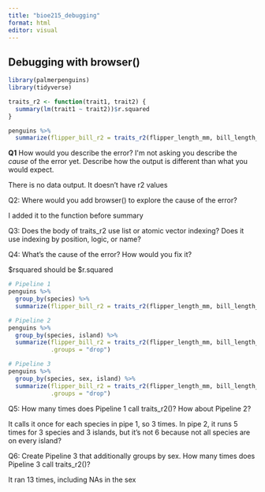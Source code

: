 ```yaml
---
title: "bioe215_debugging"
format: html
editor: visual
---
```


## Debugging with browser()

```r
library(palmerpenguins)
library(tidyverse)

traits_r2 <- function(trait1, trait2) {
  summary(lm(trait1 ~ trait2))$r.squared
}

penguins %>% 
  summarize(flipper_bill_r2 = traits_r2(flipper_length_mm, bill_length_mm))

```

**Q1** How would you describe the error? I\'m not asking you describe the *cause* of the error yet. Describe how the output is different than what you would expect.

There is no data output. It doesn't have r2 values

Q2: Where would you add browser() to explore the cause of the error?

I added it to the function before summary

Q3: Does the body of traits_r2 use list or atomic vector indexing? Does it use indexing by position, logic, or name?

Q4: What's the cause of the error? How would you fix it?

\$rsquared should be \$r.squared

```r
# Pipeline 1
penguins %>% 
  group_by(species) %>% 
  summarize(flipper_bill_r2 = traits_r2(flipper_length_mm, bill_length_mm))

# Pipeline 2
penguins %>% 
  group_by(species, island) %>% 
  summarize(flipper_bill_r2 = traits_r2(flipper_length_mm, bill_length_mm),
            .groups = "drop")

# Pipeline 3
penguins %>% 
  group_by(species, sex, island) %>% 
  summarize(flipper_bill_r2 = traits_r2(flipper_length_mm, bill_length_mm),
            .groups = "drop")
```

Q5: How many times does Pipeline 1 call traits_r2()? How about Pipeline 2?

It calls it once for each species in pipe 1, so 3 times. In pipe 2, it runs 5 times for 3 species and 3 islands, but it's not 6 because not all species are on every island?

Q6: Create Pipeline 3 that additionally groups by sex. How many times does Pipeline 3 call traits_r2()?

It ran 13 times, including NAs in the sex
